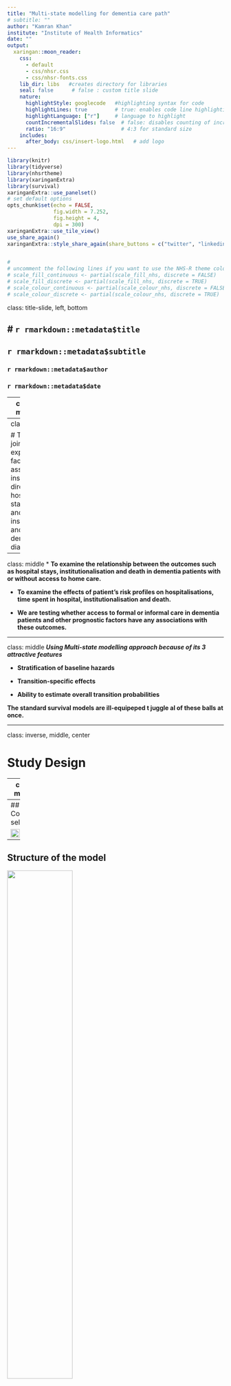 ```yaml
---
title: "Multi-state modelling for dementia care path"
# subtitle: ""
author: "Kamran Khan"
institute: "Institute of Health Informatics"
date: ""
output:
  xaringan::moon_reader:
    css:
      - default
      - css/nhsr.css
      - css/nhsr-fonts.css
    lib_dir: libs   #creates directory for libraries
    seal: false      # false : custom title slide
    nature:
      highlightStyle: googlecode   #highlighting syntax for code 
      highlightLines: true         # true: enables code line highlighting
      highlightLanguage: ["r"]     # language to highlight
      countIncrementalSlides: false  # false: disables counting of incremental slides
      ratio: "16:9"                  # 4:3 for standard size
    includes:
      after_body: css/insert-logo.html   # add logo
---
```




```r
library(knitr)
library(tidyverse)
library(nhsrtheme)
library(xaringanExtra)
library(survival)
xaringanExtra::use_panelset()
# set default options
opts_chunk$set(echo = FALSE,
               fig.width = 7.252,
               fig.height = 4,
               dpi = 300)
xaringanExtra::use_tile_view()
use_share_again()
xaringanExtra::style_share_again(share_buttons = c("twitter", "linkedin", "pocket"))


# 
# uncomment the following lines if you want to use the NHS-R theme colours by default
# scale_fill_continuous <- partial(scale_fill_nhs, discrete = FALSE)
# scale_fill_discrete <- partial(scale_fill_nhs, discrete = TRUE)
# scale_colour_continuous <- partial(scale_colour_nhs, discrete = FALSE)
# scale_colour_discrete <- partial(scale_colour_nhs, discrete = TRUE)
```

class: title-slide, left, bottom

# `r rmarkdown::metadata$title`
----
## **`r rmarkdown::metadata$subtitle`**
### `r rmarkdown::metadata$author`
### `r rmarkdown::metadata$date`

---
class: inverse, middle, center

# Aim of the study

---
class: middle

# The aim is to jointly model and explore the factors associated with institutionalisation directly from hospital, length of stay in hospital and time to institutionalisation and death from dementia diagnosis.

---
class: middle
* **To examine the relationship between the outcomes such as hospital stays, institutionalisation and death in dementia patients with or without access to home care.**

* **To examine the effects of patient's risk profiles on hospitalisations, time spent in hospital, institutionalisation and death.**

* **We are testing whether access to formal or informal care in dementia patients and other prognostic factors have any associations with these outcomes.**

---



class: middle
***Using Multi-state modelling approach because of its 3 attractive features***


   * **Stratification of baseline hazards**
   
   * **Transition-specific effects**
   
   * **Ability to estimate overall transition probabilities**
   
   **The standard survival models are ill-equipeped t juggle al of these balls at once.**


---

class: inverse, middle, center

# Study Design

---
class: middle

# A retrospective cohort design, describing the rates of hospital admissions, transition to an institution and death and the clinical factors affecting the rates of these events.

---
## Cohort selection


<img src="img/Pics_NEW/selection.png"  width="55%">

---

## Structure of the model

<img src="img/Pics_NEW/statesfig_new.png"  width="55%">


???
This model concern both hospitalisations and institutionalisation and will evaluate the factors associated with transition into an institution with respect to repeated hospitalisation or death.
---

class: middle

* **In the literature a number of predictors for the institutionalisation of older people have been identified such as age, sex, gender, socio-economic status, care-giver availability, increasing frailty and comorbidity index, and length of hospital stay.**

* **Our aim is to study the impact of important predictors of institutionalisation on transitions between hospital, institution and its effect on mortality within dementia patients.**

* **We hypothesise that admission due to an injury, length of hospital admission play an important role on the risk of institutionalisation and mortality.**

* **Also, from the literature we know little about an effective intervention that reduces or delays the risk of institutionalisation from hospital, especially the role of receiving home care in preventing or delaying institutionalisation and death in dementia patients.**


---
###Covariates used 

* **Sex**

* **Age (<75, 75-85, 85+)**

* **Homecare availability **

* **Dementia subtypes (Alzheimer's dementia, rare dementia, Vascular dementia & Unspecified)**

* **Exposure to anti-diabetic drugs a year before dementia diagnosis**

* **Exposure to anti-cardiovascular drugs one year before dementia diagnosis**

* **Frailty Index scores (Fit, Mild frailty, Moderate frailty, Severe frailty)**

* **Charlson comorbidity Index (CCI): CCI = 0, CCI 1-2, CCI 3-4,and CCI  => 5**

* **Index of multiple deprivation (IMD)**

* **Length of hospital stay : >= 12 days (Y/N)**

* **Admission due to injury (Y/N)**

*  **30 days readmission **

* **30 day readmission, Length of stay, admission due to injury, Charlson score (CCI), and frailty score (eFI), were used as time-varying covariates**.
---

<img src="img/Pics_NEW/GVIF.png"  width="55%">

* **To check any correlation between some of the covariates used in the model, the variance inflation factor can be calculated for each of the terms in the model. This basically measure how much the variance of a particular coefficient is increased due to the presence of multi-collinearity in the model.**
* **The table above shows the Generalised Variance Inflation Factor (GVIF) for some of the covariates which potentially could have some correlation.**

* **A coomon rule of thumb is that if the GVIF is greater than 5-10 for any variable then multicollinearity may exist**



---

class: inverse, middle, center

# Results

---

<img src="img/HR_ALL.png"  width ="90%" >


---

<img src="img/diagnosesAndCausesDeathsjpg.jpg"  width="95%">

---
class: inverse, middle, center

# State occupation probabilities
 ## Aalen-Johansen P(t) curves## 

---



class: middle

* **Despite the typical interest in the specific duration of each state (transition rate/intensity), we also have an implicit interest in the the process as a whole.**

* **We can look at transition probabilities using the Aalen-Johansen curves which gives us the ability to look at a state transition in a holistic manner and we are able to see the probability of transitioning into a particular state at a point in time.**

* **This allows s to estimate overall transition probabilities using information about every transition within the process, instead of only one transition within it.**


---


* *These plots shows the fraction of subjects currently in the Institutionalised and death state. For example the curves goes up when someone enter the institution state and down when they leave(go back to hospital, out of institution or die)*.

.pull-left[<img src="img/Pics_NEW/HC_Insti_aalen.png"  width="80%">]

.pull-right[<img src="img/Pics_NEW/HC_death_aalen.png"  width="70%">]



---


<img src="img/Pics_NEW/HC_CVD_Death_new.png"  width="600" height = "500">

* **The availability of home care to dementia patients with CVD complications give them the rate of those with no CVD complications**


---


<img src="img/Pics_NEW/insti_subtypes_aalen.png"  width="50%" >

* **Patients with Vascular dementia were admitted to an institution early compared to Alzheimer’s and unspecified dementia patients, they had a shorter life expectancy due to their transition to death **
---
<img src="img/Pics_NEW/subtypes_death_Aalen.png"  width="50%" >

* **These curves shows the proportion of dementia subtype patients currently in the death state. It shows that with at any particular age or time the probability of death is higher for patients with rare dementia and is the lowest for Alzheimer's dementia out of the different subtypes.**

---
<img src="img/Pics_NEW/frailty_insti_aalen.png"  width="55%">

With increasing frailty the probability of being in an institution decreases because of their high rate of mortality with increasing frailty.


---


* Dementia patients who had hospital admissions due to an injury transition to institution very quickly and their probability of death is also higher.

.pull-left[<img src="img/Pics_NEW/injury_insti_aalen.png"  width="90%">]

.pull-right[<img src="img/Pics_NEW/injury_death_aalen.png"  width="90%">]

---


* Dementia patients who had hospital admissions due to an injury transition to isntitution very quickly and their probability of death is also higher.

.pull-left[<img src="img/Pics_NEW/injury_insti_aalen.png"  width="90%">]

.pull-right[<img src="img/Pics_NEW/injury_death_aalen.png"  width="90%">]

---



* Hospital readmission within 30 days from the previous discharge were at higher probability to be institutionalised during the first two years after dementia diagnosis after which the probability of being in institution decreases drastically due to their higher mortality rate.

<img src="img/Pics_NEW/ThirtyDayReadm.png"  width = "85%">


---
class: inverse, middle, center

# Predicted time in state curves
 ##Predicted survival curves## 
---
class:  middle, center
* **For predicted survival curves, we use the same `survfit()` call as Aalen-Johansen**


---
<img src="img/Pics_NEW/Predicted_75_84.png"  width = "55%">

* Aalen-Johansen curves post Cox model (Cumulative hazard curves) : Predicted probability in state curves 

.pull-right[75-85 with AD, CCI 3-4, Moderately frail, with CVD and diabetic complications, No readmission, or long stay, or injury admission]
---


class: inverse, middle, center

# Sojourn times
 ##Restricted mean survival time (RMST)## 
---
###Restricted mean survival time for Male/Female dementia patients

<img src="img/Pics_NEW/barplot_mf.png"  width="85%">
---




#Summary

* **Male dementia patients were at greater risk of hospital readmission,and death**

* **Increasing age was associated with institutional discharge directly from hospital and death **

* **Female dementia patients were more likely to be institutionalised compared to men**

* **AD and VaD were associated with institutionalisation**

* **Patients with home care availability were spending less time in hospital, were less likely to be discharged to institution and their hazard of death was significantly lower as well.**

* **Patient who were also on anti-cardiovascular drugs had a greater risk of dying inside hospital as well as in institutional care**

* **Hospital readmissions increased with increasing frailty and increased comorbidity burden**

* **Increased hazard of Institutionalisation was also associated  increasing frailty**

* **Higher socio-economic deprivation was associated with  increased rate of hospital readmission, institutionalisation and death inside hospital**

* **Admission due to injury and long hospital stays increased the risk of institutionalisation and death**



         
